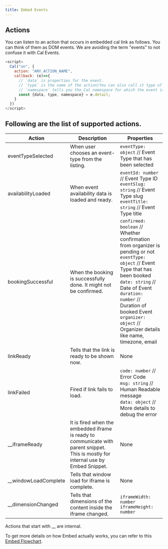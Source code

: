 ```yaml
---
title: Embed Events
---
```


## Actions

You can listen to an action that occurs in embedded cal link as follows. You can think of them as DOM events. We are avoiding the term "events" to not confuse it with Cal Events.

```js
<script>
  Cal("on", {
    action: "ANY_ACTION_NAME",
    callback: (e)=>{
      // `data` is properties for the event.
      // `type` is the name of the action(You can also call it type of the action.) This would be same as "ANY_ACTION_NAME" except when ANY_ACTION_NAME="*" which listens to all the events.
      // `namespace` tells you the Cal namespace for which the event is fired/
      const {data, type, namespace} = e.detail;
    }
  })
</script>
```

## Following are the list of supported actions.

| Action               | Description                                                                                           | Properties                                                                                                                       |
|----------------------|-------------------------------------------------------------------------------------------------------|-----------------------------------------------------------------------------------------------------------------------------------|
| eventTypeSelected    | When user chooses an event-type from the listing.                                                     | `eventType: object` // Event Type that has been selected                                                                         |
| availabilityLoaded   | When event availability data is loaded and ready.                                                     | `eventId: number` // Event Type ID <br /> `eventSlug: string` // Event Type slug <br /> `eventTitle: string` // Event Type title |
| bookingSuccessful    | When the booking is successfully done. It might not be confirmed.                                     | `confirmed: boolean` // Whether confirmation from organizer is pending or not <br /> `eventType: object` // Event Type that has been booked <br /> `date: string` // Date of Event <br /> `duration: number` // Duration of booked Event <br /> `organizer: object` // Organizer details like name, timezone, email |
| linkReady            | Tells that the link is ready to be shown now.                                                         | None                                                                                                                             |
| linkFailed           | Fired if link fails to load.                                                                          | `code: number` // Error Code <br /> `msg: string` // Human Readable message <br /> `data: object` // More details to debug the error |
| __iframeReady        | It is fired when the embedded iframe is ready to communicate with parent snippet. This is mostly for internal use by Embed Snippet. | None                                                                                                                             |
| __windowLoadComplete | Tells that window load for iframe is complete.                                                        | None                                                                                                                             |
| __dimensionChanged   | Tells that dimensions of the content inside the iframe changed.                                       | `iframeWidth: number` <br /> `iframeHeight: number`                                                                           |


<Info>Actions that start with __ are internal.</Info>

To get more details on how Embed actually works, you can refer to this [Embed Flowchart](https://www.figma.com/file/zZ5oaUpg12Fuu5mGZrPlP5/Embed-Flowchart).
